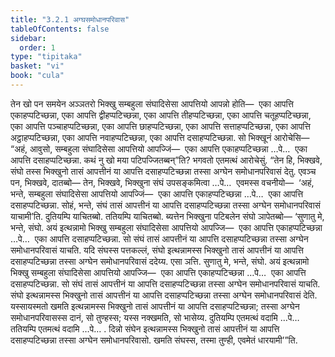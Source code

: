 ```yaml
---
title: "3.2.1 अग्घसमोधानपरिवास"
tableOfContents: false
sidebar:
  order: 1
type: "tipitaka"
basket: "vi"
book: "cula"
---
```



<DynamicBreadcrumb />

<Division number="134" book="cula">

<Paragraph number="615" book="cula">
तेन खो पन समयेन अञ्ञतरो भिक्खु सम्बहुला संघादिसेसा आपत्तियो आपन्नो होति—  एका आपत्ति एकाहप्पटिच्छन्ना, एका आपत्ति द्वीहप्पटिच्छन्ना, एका आपत्ति तीहप्पटिच्छन्ना, एका आपत्ति चतूहप्पटिच्छन्ना, एका आपत्ति पञ्चाहप्पटिच्छन्ना, एका आपत्ति छाहप्पटिच्छन्ना, एका आपत्ति सत्ताहप्पटिच्छन्ना, एका आपत्ति अट्ठाहप्पटिच्छन्ना, एका आपत्ति नवाहप्पटिच्छन्ना, एका आपत्ति दसाहप्पटिच्छन्ना. सो भिक्खूनं आरोचेसि—  “अहं, आवुसो, सम्बहुला संघादिसेसा आपत्तियो आपज्जिं—  एका आपत्ति एकाहप्पटिच्छन्ना …पे…  एका आपत्ति दसाहप्पटिच्छन्ना. कथं नु खो मया पटिपज्जितब्बन्”ति? भगवतो एतमत्थं आरोचेसुं. “तेन हि, भिक्खवे, संघो तस्स भिक्खुनो तासं आपत्तीनं या आपत्ति दसाहप्पटिच्छन्ना तस्सा अग्घेन समोधानपरिवासं देतु. एवञ्च पन, भिक्खवे, दातब्बो—
</Paragraph>

<Paragraph number="616" book="cula">
तेन, भिक्खवे, भिक्खुना संघं उपसङ्कमित्वा …पे…  एवमस्स वचनीयो—  ‘अहं, भन्ते, सम्बहुला संघादिसेसा आपत्तियो आपज्जिं—  एका आपत्ति एकाहप्पटिच्छन्ना …पे…  एका आपत्ति दसाहप्पटिच्छन्ना. सोहं, भन्ते, संघं तासं आपत्तीनं या आपत्ति दसाहप्पटिच्छन्ना तस्सा अग्घेन समोधानपरिवासं याचामी’ति. दुतियम्पि याचितब्बो. ततियम्पि याचितब्बो. ब्यत्तेन भिक्खुना पटिबलेन संघो ञापेतब्बो—
</Paragraph>

</Division>
<Division number="135" book="cula">

<Paragraph number="617" book="cula">
‘सुणातु मे, भन्ते, संघो. अयं इत्थन्नामो भिक्खु सम्बहुला संघादिसेसा आपत्तियो आपज्जि—  एका आपत्ति एकाहप्पटिच्छन्ना …पे…  एका आपत्ति दसाहप्पटिच्छन्ना. सो संघं तासं आपत्तीनं या आपत्ति दसाहप्पटिच्छन्ना तस्सा अग्घेन समोधानपरिवासं याचति. यदि संघस्स पत्तकल्लं, संघो इत्थन्नामस्स भिक्खुनो तासं आपत्तीनं या आपत्ति दसाहप्पटिच्छन्ना तस्सा अग्घेन समोधानपरिवासं ददेय्य. एसा ञत्ति.
</Paragraph>

<Paragraph number="618" book="cula">
सुणातु मे, भन्ते, संघो. अयं इत्थन्नामो भिक्खु सम्बहुला संघादिसेसा आपत्तियो आपज्जि—  एका आपत्ति एकाहप्पटिच्छन्ना …पे…  एका आपत्ति दसाहप्पटिच्छन्ना. सो संघं तासं आपत्तीनं या आपत्ति दसाहप्पटिच्छन्ना तस्सा अग्घेन समोधानपरिवासं याचति. संघो इत्थन्नामस्स भिक्खुनो तासं आपत्तीनं या आपत्ति दसाहप्पटिच्छन्ना तस्सा अग्घेन समोधानपरिवासं देति. यस्सायस्मतो खमति इत्थन्नामस्स भिक्खुनो तासं आपत्तीनं या आपत्ति दसाहप्पटिच्छन्ना; तस्सा अग्घेन समोधानपरिवासस्स दानं, सो तुण्हस्स; यस्स नक्खमति, सो भासेय्य.
</Paragraph>

<Paragraph number="619" book="cula">
दुतियम्पि एतमत्थं वदामि …पे…  ततियम्पि एतमत्थं वदामि …पे… .
</Paragraph>

<Paragraph number="620" book="cula">
दिन्नो संघेन इत्थन्नामस्स भिक्खुनो तासं आपत्तीनं या आपत्ति दसाहप्पटिच्छन्ना तस्सा अग्घेन समोधानपरिवासो. खमति संघस्स, तस्मा तुण्ही, एवमेतं धारयामी’”ति.
</Paragraph>
</Division>